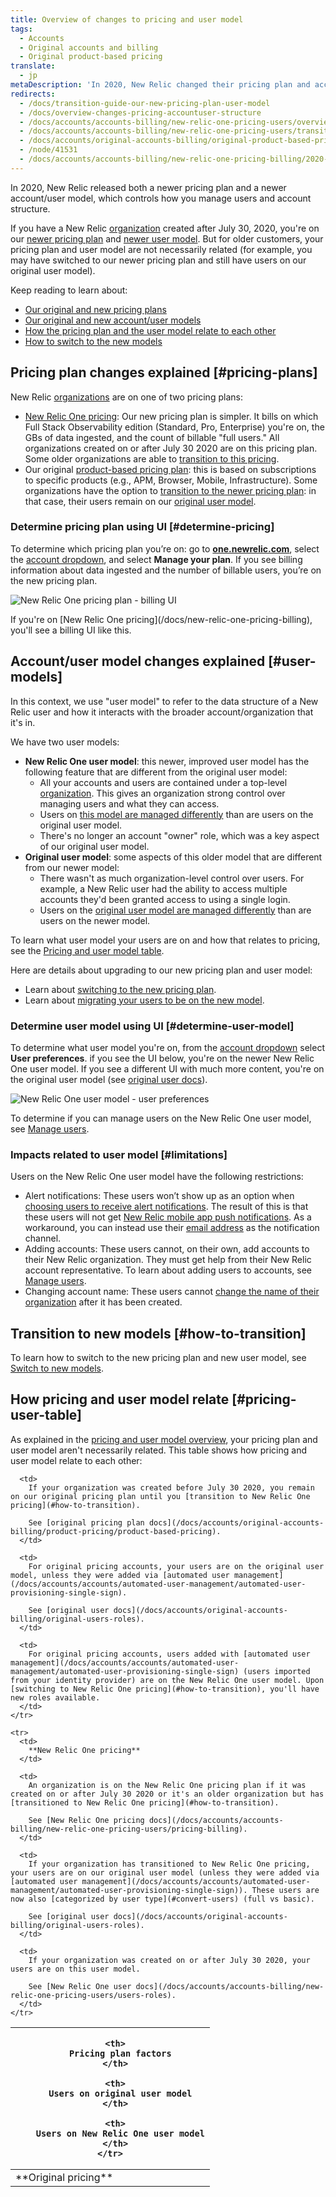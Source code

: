 ```yaml
---
title: Overview of changes to pricing and user model
tags:
  - Accounts
  - Original accounts and billing
  - Original product-based pricing
translate:
  - jp
metaDescription: 'In 2020, New Relic changed their pricing plan and account/user model. This is an explanation of those changes.'
redirects:
  - /docs/transition-guide-our-new-pricing-plan-user-model
  - /docs/overview-changes-pricing-accountuser-structure
  - /docs/accounts/accounts-billing/new-relic-one-pricing-users/overview-changes-pricing-accountuser-structure
  - /docs/accounts/accounts-billing/new-relic-one-pricing-users/transition-guide-new-pricing-plan
  - /docs/accounts/original-accounts-billing/original-product-based-pricing/transition-guide-new-pricing-user-changes
  - /node/41531
  - /docs/accounts/accounts-billing/new-relic-one-pricing-billing/2020-changes-pricing-user-model
---
```


In 2020, New Relic released both a newer pricing plan and a newer account/user model, which controls how you manage users and account structure.

If you have a New Relic [organization](/docs/accounts/accounts-billing/new-relic-one-pricing-users/new-relic-account-structure) created after July 30, 2020, you're on our [newer pricing plan](/docs/accounts/accounts-billing/new-relic-one-pricing-billing/new-relic-one-pricing-billing) and [newer user model](/docs/accounts/accounts-billing/new-relic-one-user-management/new-relic-one-user-model-understand-user-structure). But for older customers, your pricing plan and user model are not necessarily related (for example, you may have switched to our newer pricing plan and still have users on our original user model). 

Keep reading to learn about:

* [Our original and new pricing plans](#pricing-plans)
* [Our original and new account/user models](#user-models)
* [How the pricing plan and the user model relate to each other](#pricing-user-table)
* [How to switch to the new models](#how-to-transition)

## Pricing plan changes explained [#pricing-plans]

New Relic [organizations](/docs/accounts/accounts-billing/new-relic-one-pricing-users/new-relic-account-structure) are on one of two pricing plans:

* [New Relic One pricing](/docs/new-relic-one-pricing-billing): Our new pricing plan is simpler. It bills on which Full Stack Observability edition (Standard, Pro, Enterprise) you're on, the GBs of data ingested, and the count of billable "full users." All organizations created on or after July 30 2020 are on this pricing plan. Some older organizations are able to [transition to this pricing](#how-to-transition).
* Our original [product-based pricing plan](/docs/accounts/original-accounts-billing/product-pricing/product-based-pricing): this is based on subscriptions to specific products (e.g., APM, Browser, Mobile, Infrastructure). Some organizations have the option to [transition to the newer pricing plan](#how-to-transition): in that case, their users remain on our [original user model](#user-models).

### Determine pricing plan using UI [#determine-pricing]

To determine which pricing plan you’re on: go to [**one.newrelic.com**](http://one.newrelic.com), select the [account dropdown](/docs/using-new-relic/welcome-new-relic/get-started/glossary#account-dropdown), and select **Manage your plan**. If you see billing information about data ingested and the number of billable users, you’re on the new pricing plan.

![New Relic One pricing plan - billing UI](./images/new-relic-one-pricing-plan-billing-ui.png "new-relic-one-pricing-plan-billing-ui.png")

<figcaption>
  If you're on [New Relic One pricing](/docs/new-relic-one-pricing-billing), you'll see a billing UI like this.
</figcaption>

## Account/user model changes explained [#user-models]

In this context, we use "user model" to refer to the data structure of a New Relic user and how it interacts with the broader account/organization that it's in.

We have two user models:

* **New Relic One user model**: this newer, improved user model has the following feature that are different from the original user model:
  * All your accounts and users are contained under a top-level [organization](/docs/new-relic-account-structure). This gives an organization strong control over managing users and what they can access.
  * Users on [this model are managed differently](/docs/accounts/accounts-billing/new-relic-one-user-management/introduction-managing-users) than are users on the original user model.
  * There's no longer an account "owner" role, which was a key aspect of our original user model.
* **Original user model**: some aspects of this older model that are different from our newer model:
  * There wasn't as much organization-level control over users. For example, a New Relic user had the ability to access multiple accounts they'd been granted access to using a single login.
  * Users on the [original user model are managed differently](/docs/accounts/original-accounts-billing/original-users-roles/users-roles-original-user-model) than are users on the newer model.

To learn what user model your users are on and how that relates to pricing, see the [Pricing and user model table](#pricing-user-table).

Here are details about upgrading to our new pricing plan and user model: 

* Learn about [switching to the new pricing plan](/docs/accounts/original-accounts-billing/original-product-based-pricing/switch-new-models).
* Learn about [migrating your users to be on the new model](/docs/accounts/original-accounts-billing/original-users-roles/user-migration/).

### Determine user model using UI [#determine-user-model]

To determine what user model you're on, from the [account dropdown](/docs/using-new-relic/welcome-new-relic/get-started/glossary#account-dropdown) select **User preferences**. if you see the UI below, you're on the newer New Relic One user model. If you see a different UI with much more content, you're on the original user model (see [original user docs](/docs/accounts/original-accounts-billing/original-users-roles)).

![New Relic One user model - user preferences](./images/new-relic-one-user-model-user-preferences.png "new-relic-user-preferences-new-user-model.png")

To determine if you can manage users on the New Relic One user model, see [Manage users](/docs/accounts/accounts-billing/new-relic-one-pricing-users/add-manage-users-groups-roles#where).

### Impacts related to user model [#limitations]

Users on the New Relic One user model have the following restrictions:

* Alert notifications: These users won’t show up as an option when [choosing users to receive alert notifications](/docs/alerts-applied-intelligence/new-relic-alerts/alert-notifications/notification-channels-control-where-send-alerts/#user). The result of this is that these users will not get [New Relic mobile app push notifications](/docs/mobile-apps/new-relic-mobile-apps/authentication-alerts/alerting-new-relic-mobile-apps/). As a workaround, you can instead use their [email address](/docs/alerts-applied-intelligence/new-relic-alerts/alert-notifications/notification-channels-control-where-send-alerts/#email) as the notification channel.
* Adding accounts: These users cannot, on their own, add accounts to their New Relic organization. They must get help from their New Relic account representative. To learn about adding users to accounts, see [Manage users](/docs/accounts/accounts-billing/new-relic-one-user-management/add-manage-users-groups-roles/#understand-concepts).
* Changing account name: These users cannot [change the name of their organization](/docs/accounts/accounts/account-maintenance/change-your-new-relic-account-name/) after it has been created. 


## Transition to new models [#how-to-transition]

To learn how to switch to the new pricing plan and new user model, see [Switch to new models](/docs/accounts/original-accounts-billing/original-product-based-pricing/switch-new-models).

## How pricing and user model relate [#pricing-user-table]

As explained in the [pricing and user model overview](#how-pricing-users-relate), your pricing plan and user model aren't necessarily related. This table shows how pricing and user model relate to each other:

<table>
  <thead>
    <tr>
      <th style={{ width: "150px" }}/>

      <th>
        Pricing plan factors
      </th>

      <th>
        Users on original user model
      </th>

      <th>
        Users on New Relic One user model
      </th>
    </tr>
  </thead>

  <tbody>
    <tr>
      <td>
        **Original pricing**
      </td>

      <td>
        If your organization was created before July 30 2020, you remain on our original pricing plan until you [transition to New Relic One pricing](#how-to-transition).

        See [original pricing plan docs](/docs/accounts/original-accounts-billing/product-pricing/product-based-pricing).
      </td>

      <td>
        For original pricing accounts, your users are on the original user model, unless they were added via [automated user management](/docs/accounts/accounts/automated-user-management/automated-user-provisioning-single-sign).

        See [original user docs](/docs/accounts/original-accounts-billing/original-users-roles).
      </td>

      <td>
        For original pricing accounts, users added with [automated user management](/docs/accounts/accounts/automated-user-management/automated-user-provisioning-single-sign) (users imported from your identity provider) are on the New Relic One user model. Upon [switching to New Relic One pricing](#how-to-transition), you'll have new roles available.
      </td>
    </tr>

    <tr>
      <td>
        **New Relic One pricing**
      </td>

      <td>
        An organization is on the New Relic One pricing plan if it was created on or after July 30 2020 or it's an older organization but has [transitioned to New Relic One pricing](#how-to-transition).

        See [New Relic One pricing docs](/docs/accounts/accounts-billing/new-relic-one-pricing-users/pricing-billing).
      </td>

      <td>
        If your organization has transitioned to New Relic One pricing, your users are on our original user model (unless they were added via [automated user management](/docs/accounts/accounts/automated-user-management/automated-user-provisioning-single-sign)). These users are now also [categorized by user type](#convert-users) (full vs basic).

        See [original user docs](/docs/accounts/original-accounts-billing/original-users-roles).
      </td>

      <td>
        If your organization was created on or after July 30 2020, your users are on this user model.

        See [New Relic One user docs](/docs/accounts/accounts-billing/new-relic-one-pricing-users/users-roles).
      </td>
    </tr>
  </tbody>
</table>

